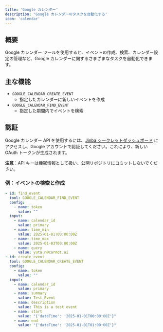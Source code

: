 ```yaml
---
title: 'Google カレンダー'
description: 'Google カレンダーのタスクを自動化する'
icon: 'calendar'
---
```


## 概要
Google カレンダー ツールを使用すると、イベントの作成、検索、カレンダー設定の管理など、Google カレンダーに関するさまざまなタスクを自動化できます。

## 主な機能
- `GOOGLE_CALENDAR_CREATE_EVENT`
  - 指定したカレンダーに新しいイベントを作成
- `GOOGLE_CALENDAR_FIND_EVENT`
  - 指定した期間内でイベントを検索

## 認証

Google カレンダー API を使用するには、[Jinba シークレットダッシュボード](https://app.jinba.io/workspace/secrets) にアクセスし、Google アカウントで認証してください。これにより、新しい OAuth トークンが生成されます。

**注意**：API キーは機密情報として扱い、公開リポジトリにコミットしないでください。

### 例：イベントの検索と作成
```yaml
- id: find_event
  tool: GOOGLE_CALENDAR_FIND_EVENT
  config:
    - name: token
      value: ""
  input:
    - name: calendar_id
      value: primary
    - name: time_min
      value: 2025-01-01T00:00:00Z
    - name: time_max
      value: 2025-01-03T00:00:00Z
    - name: query
      value: yuta.n@carnot.ai
- id: create_event
  tool: GOOGLE_CALENDAR_CREATE_EVENT
  config:
    - name: token
      value: ""
  input:
    - name: calendar_id
      value: primary
    - name: summary
      value: Test Event
    - name: description
      value: This is a test event
    - name: start
      value: "{'dateTime': '2025-01-01T00:00:00Z'}"
    - name: end
      value: "{'dateTime': '2025-01-01T01:00:00Z'}"
```
